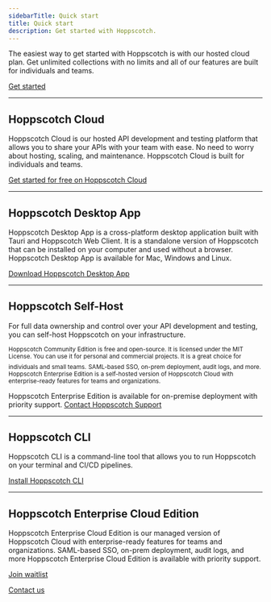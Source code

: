 ```yaml
---
sidebarTitle: Quick start
title: Quick start
description: Get started with Hoppscotch.
---
```


<Snippet file="hoppscotch-clients.mdx" />

<CardGroup cols={2}>
  <Card title="Community Edition" iconType="light" icon="heart" href="/documentation/self-host/community-edition/getting-started"></Card>
  <Card title="Enterprise Edition" iconType="light" icon="shield-check" href="/documentation/self-host/enterprise-edition/getting-started"></Card>
</CardGroup>

The easiest way to get started with Hoppscotch is with our hosted cloud plan. Get unlimited collections with no limits and all of our features are built for individuals and teams.

[Get started](https://hoppscotch.io)

---

## Hoppscotch Cloud

Hoppscotch Cloud is our hosted API development and testing platform that allows you to share your APIs with your team with ease. No need to worry about hosting, scaling, and maintenance. Hoppscotch Cloud is built for individuals and teams.

[Get started for free on Hoppscotch Cloud](https://hoppscotch.io)

---

## Hoppscotch Desktop App

Hoppscotch Desktop App is a cross-platform desktop application built with Tauri and Hoppscotch Web Client. It is a standalone version of Hoppscotch that can be installed on your computer and used without a browser. Hoppscotch Desktop App is available for Mac, Windows and Linux.

[Download Hoppscotch Desktop App](https://hoppscotch.com/download)

---

## Hoppscotch Self-Host

For full data ownership and control over your API development and testing, you can self-host Hoppscotch on your infrastructure.

<CardGroup cols={1}>
  <Card title="Community Edition" iconType="light" icon="circle-arrow-right" href="/documentation/self-host/community-edition/getting-started">
    <sub>Hoppscotch Community Edition is free and open-source. It is licensed under the MIT License. You can use it for personal and commercial projects. It is a great choice for individuals and small teams.</sub>
  </Card>
  <Card title="Enterprise Edition" iconType="light" icon="circle-arrow-right" href="/documentation/self-host/enterprise-edition/getting-started">
    <sub>SAML-based SSO, on-prem deployment, audit logs, and more. Hoppscotch Enterprise Edition is a self-hosted version of Hoppscotch Cloud with enterprise-ready features for teams and organizations.</sub>
  </Card>
</CardGroup>

<Info>Hoppscotch Enterprise Edition is available for on-premise deployment with priority support. [Contact Hoppscotch Support](/support/getting-started/contact)</Info>

---

## Hoppscotch CLI

Hoppscotch CLI is a command-line tool that allows you to run Hoppscotch on your terminal and CI/CD pipelines.

[Install Hoppscotch CLI](/documentation/clients/cli)

---

## Hoppscotch Enterprise Cloud Edition

Hoppscotch Enterprise Cloud Edition is our managed version of Hoppscotch Cloud with enterprise-ready features for teams and organizations. SAML-based SSO, on-prem deployment, audit logs, and more Hoppscotch Enterprise Cloud Edition is available with priority support.

[Join waitlist](https://hoppscotch.io/beta)

[Contact us](mailto:support@hoppscotch.io)
